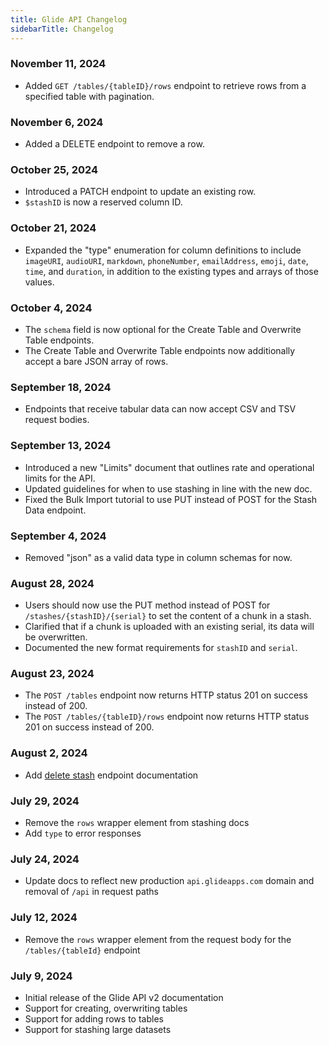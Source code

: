 ```yaml
---
title: Glide API Changelog
sidebarTitle: Changelog
---
```


### November 11, 2024

- Added `GET /tables/{tableID}/rows` endpoint to retrieve rows from a specified table with pagination.

### November 6, 2024

- Added a DELETE endpoint to remove a row.

### October 25, 2024

- Introduced a PATCH endpoint to update an existing row.
- `$stashID` is now a reserved column ID.

### October 21, 2024

- Expanded the "type" enumeration for column definitions to include `imageURI`, `audioURI`, `markdown`, `phoneNumber`, `emailAddress`, `emoji`, `date`, `time`, and `duration`, in addition to the existing types and arrays of those values.

### October 4, 2024

- The `schema` field is now optional for the Create Table and Overwrite Table endpoints.
- The Create Table and Overwrite Table endpoints now additionally accept a bare JSON array of rows.

### September 18, 2024

- Endpoints that receive tabular data can now accept CSV and TSV request bodies.

### September 13, 2024

- Introduced a new "Limits" document that outlines rate and operational limits for the API.
- Updated guidelines for when to use stashing in line with the new doc.
- Fixed the Bulk Import tutorial to use PUT instead of POST for the Stash Data endpoint.

### September 4, 2024

- Removed "json" as a valid data type in column schemas for now.

### August 28, 2024

- Users should now use the PUT method instead of POST for `/stashes/{stashID}/{serial}` to set the content of a chunk in a stash.
- Clarified that if a chunk is uploaded with an existing serial, its data will be overwritten.
- Documented the new format requirements for `stashID` and `serial`.

### August 23, 2024

- The `POST /tables` endpoint now returns HTTP status 201 on success instead of 200.
- The `POST /tables/{tableID}/rows` endpoint now returns HTTP status 201 on success instead of 200.

### August 2, 2024

- Add [delete stash](/api-reference/v2/stashing/delete-stash) endpoint documentation

### July 29, 2024

- Remove the `rows` wrapper element from stashing docs
- Add `type` to error responses

### July 24, 2024

- Update docs to reflect new production `api.glideapps.com` domain and removal of `/api` in request paths

### July 12, 2024

- Remove the `rows` wrapper element from the request body for the `/tables/{tableId}` endpoint

### July 9, 2024

- Initial release of the Glide API v2 documentation
- Support for creating, overwriting tables
- Support for adding rows to tables
- Support for stashing large datasets
